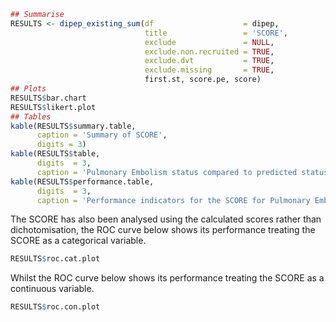 ```r
## Summarise
RESULTS <- dipep_existing_sum(df                    = dipep,
                              title                 = 'SCORE',
                              exclude               = NULL,
                              exclude.non.recruited = TRUE,
                              exclude.dvt           = TRUE,
                              exclude.missing       = TRUE,
                              first.st, score.pe, score)
## Plots
RESULTS$bar.chart
RESULTS$likert.plot
## Tables
kable(RESULTS$summary.table,
      caption = 'Summary of SCORE',
      digits = 3)
kable(RESULTS$table,
      digits  = 3,
      caption = 'Pulmonary Embolism status compared to predicted status based on SCORE.')
kable(RESULTS$performance.table,
      digits  = 3,
      caption = 'Performance indicators for the SCORE for Pulmonary Embolism applied retrospectively to the DiPEP data.')

```

The SCORE has also been analysed using the calculated scores rather than dichotomisation, the ROC curve below shows its performance treating the SCORE as a categorical variable.

```r
RESULTS$roc.cat.plot

```

Whilst the ROC curve below shows its performance treating the SCORE as a continuous variable.

```r
RESULTS$roc.con.plot

```
